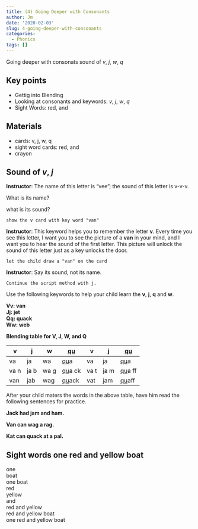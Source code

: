 ```yaml
---
title: (4) Going Deeper with Consonants
author: Jm
date: '2020-02-03'
slug: 4-going-deeper-with-consonants
categories:
  - Phonics
tags: []
---
```



Going deeper with consonats sound of _v_, _j_, _w_, _q_ <!--more-->

## Key points 
* Gettig into Blending
* Looking at consonants and keywords: _v_, _j_, _w_, _q_
* Sight Words: red, and

## Materials 
* cards: v, j, w, q
* sight word cards: red, and
* crayon

## Sound of _v_, _j_

**Instructor**: The name of this letter is "vee"; the sound of this letter is v-v-v. 

What is its name?
            
what is its sound?
            
`show the v card with key word "van"`

**Instructor**: This keyword helps you to remember the letter **v**. Every time you see this letter, I want you to see the picture of a **van** in your mind, and I want you to hear the sound of the first letter. This picture will unlock the sound of this letter just as a key unlocks the door. 

`let the child draw a "van" on the card`

**Instructor**: Say its sound, not its name.

`Continue the script method with j. `

Use the following keywords to help your child learn the **v**,  **j**, **q** and **w**.

**Vv: van**  
**Jj: jet**  
**Qq: quack**    
**Ww: web**  

**Blending table for V, J, W, and Q**

v   | j  | w  |<u>qu</u>  | v  |j   |<u>qu</u>
----|----|----|----|----|----|----
va  |ja  |wa  |<u>qu</u>a  |va  |ja  | <u>qu</u>a
va n|ja b|wa g|<u>qu</u>a ck|va t|ja m|<u>qu</u>a ff
van |jab |wag |<u>qu</u>ack |vat |jam |<u>qu</u>aff

After your child maters the words in the above table, have him read the following sentences for practice. 

**Jack had jam and ham.**

**Van can wag a rag.**

**Kat can quack at a pal.**


## Sight words one red and yellow boat

one    
boat    
one boat   
red   
yellow   
and    
red and yellow   
red and yellow boat    
one red and yellow boat   



